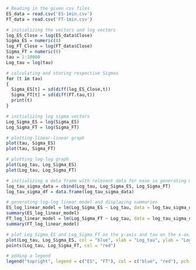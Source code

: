```r
# Reading in the given csv files
ES_data = read.csv('ES-1min.csv')
FT_data = read.csv('FT-1min.csv')

# initializing the vectors and log vectors
log_ES_Close = log(ES_data$Close)
Sigma_ES = numeric(0)
log_FT_Close = log(FT_data$Close)
Sigma_FT = numeric(0)
tau = 1:10000
Log_tau = log(tau)

# calculating and storing respective Sigmas
for (t in tau)
{
  Sigma_ES[t] = sd(diff(log_ES_Close,t))
  Sigma_FT[t] = sd(diff(FT.tau,t))
  print(t)
}

# initializing log sigma vectors
Log_Sigma_ES = log(Sigma_ES)
Log_Sigma_FT = log(Sigma_FT)

# plotting linear-linear graph
plot(tau, Sigma_ES)
plot(tau, Sigma_FT)

# plotting log-log graph
plot(Log_tau, Log_Sigma_ES)
plot(Log_tau, Log_Sigma_FT)

# initializing a data frame with relevant data for ease in generating models
log_tau_sigma_data = cbind(Log_tau, Log_Sigma_ES, Log_Sigma_FT)
log_tau_sigma_df = data.frame(log_tau_sigma_data)

# generating log-log linear model and displaying summaries
ES_log_linear_model = lm(Log_Sigma_ES ~ Log_tau, data = log_tau_sigma_df)
summary(ES_log_linear_model)
FT_log_linear_model = lm(Log_Sigma_FT ~ Log_tau, data = log_tau_sigma_df)
summary(FT_log_linear_model)
```

```r

# plot Log_Sigma_ES and Log_Sigma_FT on the y-axis and tau on the x-axis
plot(Log_tau, Log_Sigma_ES, col = "blue", xlab = "Log_tau", ylab = "Log_Sigma_ES and Log_Sigma_FT")
points(Log_tau, Log_Sigma_FT, col = "red")

# adding a legend
legend("topright", legend = c("ES", "FT"), col = c("blue", "red"), pch = 1)
```